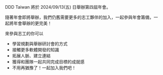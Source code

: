 DDD Taiwan 將於 2024/09/13(五) 日舉辦第四屆年會。

隨著年會即將舉辦，我們仍舊需要更多的志工夥伴的加入，一起參與年會籌備，一起將年會舉辦的更完美！

來參與志工的你可以

- 學習規劃與舉辦研討會的方式
- 接觸更多軟體開發的知識
- 拓展人脈、建立連結
- 獲得和團隊一起共同完成目標的成就感
- 不用再猶豫了！一起加入我們吧！
